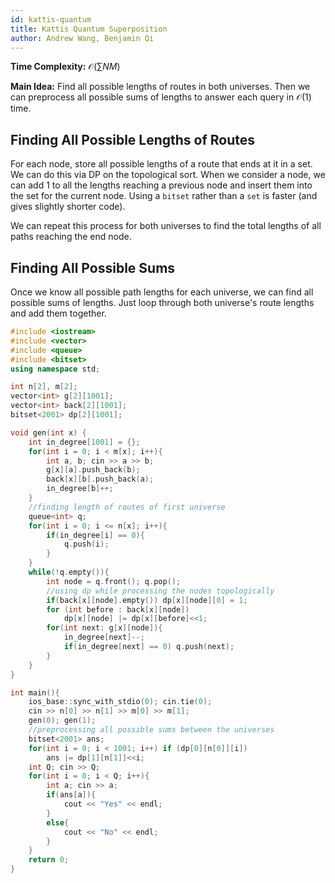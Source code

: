 ```yaml
---
id: kattis-quantum
title: Kattis Quantum Superposition
author: Andrew Wang, Benjamin Qi
---
```


**Time Complexity:** $\mathcal{O}(\sum NM)$

**Main Idea:** Find all possible lengths of routes in both universes. Then we can preprocess all possible sums of lengths to answer each query in $\mathcal{O}(1)$ time. 

## Finding All Possible Lengths of Routes

For each node, store all possible lengths of a route that ends at it in a set. We can do this via DP on the topological sort. When we consider a node, we can add 1 to all the lengths reaching a previous node and insert them into the set for the current node. Using a `bitset` rather than a `set` is faster (and gives slightly shorter code).

We can repeat this process for both universes to find the total lengths of all paths reaching the end node.

## Finding All Possible Sums

Once we know all possible path lengths for each universe, we can find all possible sums of lengths. Just loop through both universe's route lengths and add them together. 

```cpp
#include <iostream>
#include <vector>
#include <queue>
#include <bitset>
using namespace std;

int n[2], m[2];
vector<int> g[2][1001];
vector<int> back[2][1001];
bitset<2001> dp[2][1001];

void gen(int x) {
	int in_degree[1001] = {};
	for(int i = 0; i < m[x]; i++){
		int a, b; cin >> a >> b;
		g[x][a].push_back(b);
		back[x][b].push_back(a);
		in_degree[b]++;
	}
	//finding length of routes of first universe
	queue<int> q;
	for(int i = 0; i <= n[x]; i++){
		if(in_degree[i] == 0){
			q.push(i);
		}
	}
	while(!q.empty()){
		int node = q.front(); q.pop();
		//using dp while processing the nodes topologically
		if(back[x][node].empty()) dp[x][node][0] = 1;
		for (int before : back[x][node])
			dp[x][node] |= dp[x][before]<<1;
		for(int next: g[x][node]){
			in_degree[next]--;
			if(in_degree[next] == 0) q.push(next);
		}
	}
}

int main(){
	ios_base::sync_with_stdio(0); cin.tie(0);
	cin >> n[0] >> n[1] >> m[0] >> m[1];
	gen(0); gen(1);
	//preprocessing all possible sums between the universes
	bitset<2001> ans;
	for(int i = 0; i < 1001; i++) if (dp[0][n[0]][i]) 
		ans |= dp[1][n[1]]<<i;
	int Q; cin >> Q;
	for(int i = 0; i < Q; i++){
		int a; cin >> a;
		if(ans[a]){
			cout << "Yes" << endl;
		}
		else{
			cout << "No" << endl;
		}
	}
	return 0;
}
```
